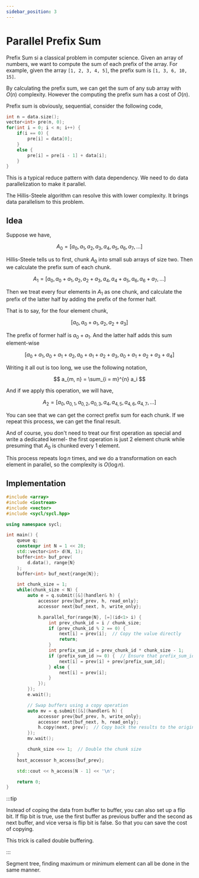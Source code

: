 ```yaml
---
sidebar_position: 3
---
```


# Parallel Prefix Sum

Prefix Sum si a classical problem in computer science. Given an array of numbers, we want to compute the sum of each prefix of the array. For example, given the array `[1, 2, 3, 4, 5]`, the prefix sum is `[1, 3, 6, 10, 15]`.

By calculating the prefix sum, we can get the sum of any sub array with $O(n)$ complexity. However the computing the prefix sum has a cost of $O(n)$.

Prefix sum is obviously, sequential, consider the following code,

```cpp
int n = data.size();
vector<int> pre(n, 0);
for(int i = 0; i < n; i++) {
    if(i == 0) {
        pre[i] = data[0];
    }
    else {
        pre[i] = pre[i - 1] + data[i];
    }
}
```

This is a typical reduce pattern with data dependency. We need to do data parallelization to make it parallel.

The Hillis-Steele algorithm can resolve this with lower complexity. It brings data parallelism to this problem.

## Idea

Suppose we have,

$$
A_0 = [a_0, a_1, a_2, a_3, a_4, a_5, a_6, a_7, \ldots]
$$

Hillis-Steele tells us to first, chunk $A_0$ into small sub arrays of size two. Then we calculate the prefix sum of each chunk.

$$
A_1 = [a_0, a_0 + a_1, a_2, a_2 + a_3, a_4, a_4 + a_5, a_6, a_6 + a_7, \dots]
$$

Then we treat every four elements in $A_1$ as one chunk, and calculate the prefix of the latter half by adding the prefix of the former half.

That is to say, for the four element chunk,

$$
[a_0, a_0 + a_1, a_2, a_2 + a_3]
$$

The prefix of former half is $a_0 + a_1$. And the latter half adds this sum element-wise

$$
[a_0 + a_1, a_0 + a_1 + a_2, a_0 + a_1 + a_2 + a_3, a_0 + a_1 + a_2 + a_3 + a_4]
$$

Writing it all out is too long, we use the following notation,

$$
a_{m, n} = \sum_{i = m}^{n} a_i
$$

And if we apply this operation, we will have,

$$
A_2 = [a_0, a_{0, 1}, a_{0, 2}, a_{0, 3}, a_4, a_{4, 5}, a_{4, 6}, a_{4, 7}, \dots]
$$

You can see that we can get the correct prefix sum for each chunk. If we repeat this process, we can get the final result.

And of course, you don't need to treat our first operation as special and write a dedicated kernel- the first operation is just 2 element chunk while presuming that $A_0$ is chunked every 1 element.

This process repeats $\log n$ times, and we do a transformation on each element in parallel, so the complexity is $O(\log n)$.

## Implementation

```cpp
#include <array>
#include <iostream>
#include <vector>
#include <sycl/sycl.hpp>

using namespace sycl;

int main() {
    queue q;
    constexpr int N = 1 << 28;
    std::vector<int> d(N, 1);
    buffer<int> buf_prev(
        d.data(), range{N}
    );
    buffer<int> buf_next{range{N}};

    int chunk_size = 1;
    while(chunk_size < N) {
        auto e = q.submit([&](handler& h) {
            accessor prev{buf_prev, h, read_only};
            accessor next{buf_next, h, write_only};

            h.parallel_for(range{N}, [=](id<1> i) {
                int prev_chunk_id = i / chunk_size;
                if (prev_chunk_id % 2 == 0) {
                    next[i] = prev[i];  // Copy the value directly
                    return;
                }
                int prefix_sum_id = prev_chunk_id * chunk_size - 1;
                if (prefix_sum_id >= 0) {  // Ensure that prefix_sum_id is valid
                    next[i] = prev[i] + prev[prefix_sum_id];
                } else {
                    next[i] = prev[i];
                }
            });
        });
        e.wait();

        // Swap buffers using a copy operation
        auto mv = q.submit([&](handler& h) {
            accessor prev{buf_prev, h, write_only};
            accessor next{buf_next, h, read_only};
            h.copy(next, prev);  // Copy back the results to the original buffer
        });
        mv.wait();

        chunk_size <<= 1;  // Double the chunk size
    }
    host_accessor h_access{buf_prev};

    std::cout << h_access[N - 1] << '\n';

    return 0;
}
```


:::tip

Instead of coping the data from buffer to buffer, you can also set up a flip bit. If flip bit is true, use the first buffer as previous buffer and the second as next buffer, and vice versa is flip bit is false. So that you can save the cost of copying.

This trick is called double buffering.

:::

Segment tree, finding maximum or minimum element can all be done in the same manner.
